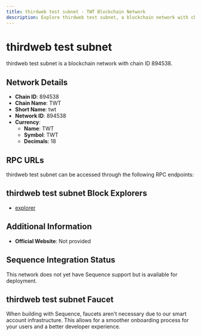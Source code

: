 ```yaml
--- 
title: thirdweb test subnet - TWT Blockchain Network
description: Explore thirdweb test subnet, a blockchain network with chain ID 894538. Learn about its native currency, TWT, and how to interact with the network.
---
```


# thirdweb test subnet

thirdweb test subnet is a blockchain network with chain ID 894538.

## Network Details

- **Chain ID**: 894538
- **Chain Name**: TWT
- **Short Name**: twt
- **Network ID**: 894538
- **Currency**: 
  - **Name**: TWT
  - **Symbol**: TWT
  - **Decimals**: 18

## RPC URLs

thirdweb test subnet can be accessed through the following RPC endpoints:



## thirdweb test subnet Block Explorers

- [explorer](https://subnets-test.avax.network/thirdweb)

## Additional Information

- **Official Website**: Not provided

## Sequence Integration Status

This network does not yet have Sequence support but is available for deployment.

## thirdweb test subnet Faucet

When building with Sequence, faucets aren't necessary due to our smart account infrastructure. This allows for a smoother onboarding process for your users and a better developer experience.
